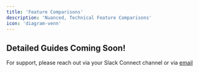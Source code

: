 ```yaml
---
title: 'Feature Comparisons'
description: 'Nuanced, Technical Feature Comparisons'
icon: 'diagram-venn'
---
```


## Detailed Guides Coming Soon!
For support, please reach out via your Slack Connect channel or via [email](mailto:support@usehindsight.com)